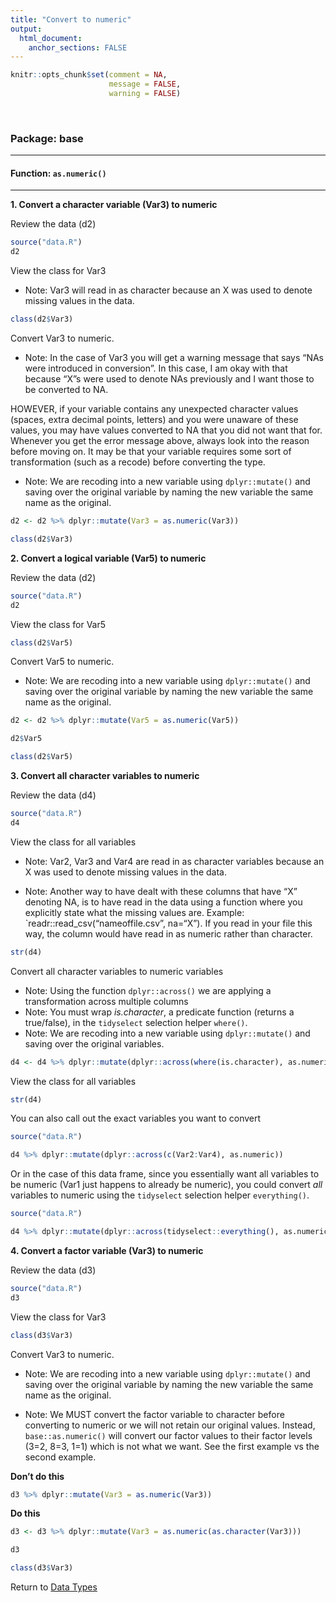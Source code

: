 ```yaml
---
title: "Convert to numeric"
output: 
  html_document:
    anchor_sections: FALSE
---
```


```r
knitr::opts_chunk$set(comment = NA,
                      message = FALSE,
                      warning = FALSE)
```

<br>



### Package: base

---

#### Function: `as.numeric()`

---

**1\. Convert a character variable (Var3) to numeric**

Review the data (d2)

```r

source("data.R")
d2

```

View the class for Var3

* Note: Var3 will read in as character because an X was used to denote missing values in the data.

```r

class(d2$Var3)

```

Convert Var3 to numeric.

* Note: In the case of Var3 you will get a warning message that says "NAs were introduced in conversion". In this case, I am okay with that because "X"s were used to denote NAs previously and I want those to be converted to NA. 

HOWEVER, if your variable contains any unexpected character values (spaces, extra decimal points, letters) and you were unaware of these values, you may have values converted to NA that you did not want that for. Whenever you get the error message above, always look into the reason before moving on. It may be that your variable requires some sort of transformation (such as a recode) before converting the type.

* Note: We are recoding into a new variable using `dplyr::mutate()` and saving over the original variable by naming the new variable the same name as the original. 

```r

d2 <- d2 %>% dplyr::mutate(Var3 = as.numeric(Var3))

class(d2$Var3)

```

**2\. Convert a logical variable (Var5) to numeric**

Review the data (d2)

```r

source("data.R")
d2

```

View the class for Var5

```r

class(d2$Var5)

```

Convert Var5 to numeric.

* Note: We are recoding into a new variable using `dplyr::mutate()` and saving over the original variable by naming the new variable the same name as the original. 

```r

d2 <- d2 %>% dplyr::mutate(Var5 = as.numeric(Var5))

d2$Var5

class(d2$Var5)

```


**3\. Convert all character variables to numeric**

Review the data (d4)

```r

source("data.R")
d4

```

View the class for all variables

* Note: Var2, Var3 and Var4 are read in as character variables because an X was used to denote missing values in the data.

* Note: Another way to have dealt with these columns that have "X" denoting NA, is to have read in the data using a function where you explicitly state what the missing values are. Example: `readr::read_csv("nameoffile.csv", na="X"). If you read in your file this way, the column would have read in as numeric rather than character.

```r

str(d4)

```

Convert all character variables to numeric variables

* Note: Using the function `dplyr::across()` we are applying a transformation across multiple columns
* Note: You must wrap *is.character*, a predicate function (returns a true/false), in the `tidyselect` selection helper `where()`.
* Note: We are recoding into a new variable using `dplyr::mutate()` and saving over the original variables.

```r

d4 <- d4 %>% dplyr::mutate(dplyr::across(where(is.character), as.numeric))

```

View the class for all variables

```r

str(d4)

```

You can also call out the exact variables you want to convert

```r

source("data.R")

```


```r

d4 %>% dplyr::mutate(dplyr::across(c(Var2:Var4), as.numeric))

```

Or in the case of this data frame, since you essentially want all variables to be numeric (Var1 just happens to already be numeric), you could convert *all* variables to numeric using the `tidyselect` selection helper `everything()`.

```r

source("data.R")

```


```r

d4 %>% dplyr::mutate(dplyr::across(tidyselect::everything(), as.numeric))

```



**4\. Convert a factor variable (Var3) to numeric**

Review the data (d3)

```r

source("data.R")
d3

```

View the class for Var3

```r

class(d3$Var3)

```

Convert Var3 to numeric.

* Note: We are recoding into a new variable using `dplyr::mutate()` and saving over the original variable by naming the new variable the same name as the original. 

* Note: We MUST convert the factor variable to character before converting to numeric or we will not retain our original values. Instead, `base::as.numeric()` will convert our factor values to their factor levels (3=2, 8=3, 1=1) which is not what we want. See the first example vs the second example.

**Don't do this**

```r

d3 %>% dplyr::mutate(Var3 = as.numeric(Var3))


```

**Do this**

```r

d3 <- d3 %>% dplyr::mutate(Var3 = as.numeric(as.character(Var3)))

d3

class(d3$Var3)

```


Return to [Data Types](https://github.com/Cghlewis/data-wrangling-functions/wiki/Data-Types)
